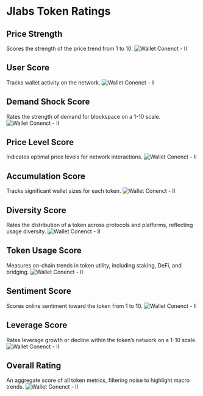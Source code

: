 # Jlabs Token Ratings

## Price Strength

Scores the strength of the price trend from 1 to 10.
![Wallet Conenct - II](./../../../../../assets/images/price-str.png)

## User Score

Tracks wallet activity on the network.
![Wallet Conenct - II](./../../../../../assets/images/user-score.png)

## Demand Shock Score

Rates the strength of demand for blockspace on a 1-10 scale.
![Wallet Conenct - II](./../../../../../assets/images/demand-shock-score.png)

## Price Level Score

Indicates optimal price levels for network interactions.
![Wallet Conenct - II](./../../../../../assets/images/price-level-score.png)

## Accumulation Score

Tracks significant wallet sizes for each token.
![Wallet Conenct - II](./../../../../../assets/images/acc-score.png)

## Diversity Score

Rates the distribution of a token across protocols and platforms, reflecting usage diversity.
![Wallet Conenct - II](./../../../../../assets/images/diversity-score.png)

## Token Usage Score

Measures on-chain trends in token utility, including staking, DeFi, and bridging.
![Wallet Conenct - II](./../../../../../assets/images/token-usage-score.png)

## Sentiment Score

Scores online sentiment toward the token from 1 to 10.
![Wallet Conenct - II](./../../../../../assets/images/sentiment-score.png)

## Leverage Score

Rates leverage growth or decline within the token’s network on a 1-10 scale.
![Wallet Conenct - II](./../../../../../assets/images/lev-score.png)

## Overall Rating

An aggregate score of all token metrics, filtering noise to highlight macro trends.
![Wallet Conenct - II](./../../../../../assets/images/ovr-rating.png)
